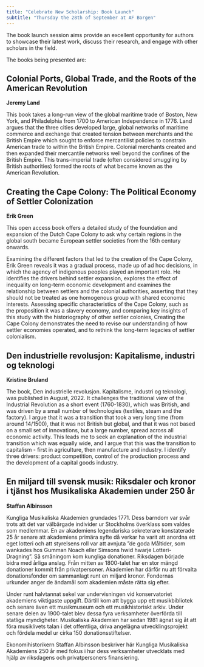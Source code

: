 ```yaml
---
title: "Celebrate New Scholarship: Book Launch"
subtitle: "Thursday the 28th of September at AF Borgen"
---
```


The book launch session aims provide an excellent opportunity for authors to showcase their latest work, discuss their research, and engage with other scholars in the field.

The books being presented are:

## Colonial Ports, Global Trade, and the Roots of the American Revolution

**Jeremy Land**

This book takes a long-run view of the global maritime trade of Boston, New York, and Philadelphia from 1700 to American Independence in 1776. Land argues that the three cities developed large, global networks of maritime commerce and exchange that created tension between merchants and the British Empire which sought to enforce mercantilist policies to constrain American trade to within the British Empire. Colonial merchants created and then expanded their mercantile networks well beyond the confines of the British Empire. This trans-imperial trade (often considered smuggling by British authorities) formed the roots of what became known as the American Revolution.

## Creating the Cape Colony: The Political Economy of Settler Colonization

**Erik Green**

This open access book offers a detailed study of the foundation and expansion of the Dutch Cape Colony to ask why certain regions in the global south became European settler societies from the 16th century onwards.

Examining the different factors that led to the creation of the Cape Colony, Erik Green reveals it was a gradual process, made up of ad hoc decisions, in which the agency of indigenous peoples played an important role. He identifies the drivers behind settler expansion, explores the effect of inequality on long-term economic development and examines the relationship between settlers and the colonial authorities, asserting that they should not be treated as one homogenous group with shared economic interests. Assessing specific characteristics of the Cape Colony, such as the proposition it was a slavery economy, and comparing key insights of this study with the historiography of other settler colonies, Creating the Cape Colony demonstrates the need to revise our understanding of how settler economies operated, and to rethink the long-term legacies of settler colonialism.

## Den industrielle revolusjon: Kapitalisme, industri og teknologi

**Kristine Bruland**

The book, Den industrielle revolusjon. Kapitalisme, industri og teknologi, was published in August, 2022.
It challenges the traditional view of the Industrial Revolution as a short event (1760-1830), which was British, and was driven by a small number of technologies (textiles, steam and the factory). I argue that it was a transition that took a very long time (from around 14/1500), that it was not British but global, and that it was not based on a small set of innovations, but a large number, spread across all economic activity. This leads me to seek an explanation of the industrial transition which was equally wide, and I argue that this was the transition to capitalism - first in agriculture, then manufacture and industry. I identify three drivers: product competition, control of the production process and the development of a capital goods industry.

## En miljard till svensk musik: Riksdaler och kronor i tjänst hos Musikaliska Akademien under 250 år

**Staffan Albinsson**

Kungliga Musikaliska Akademien grundades 1771. Dess barndom var svår trots att det var välbärgade individer ur Stockholms överklass som valdes som medlemmar. En av akademiens legendariska sekreterare konstaterade 25 år senare att akademiens primära syfte då verkar ha varit att anordna ett eget lotteri och att styrelsens roll var att avnjuta ”de goda Måltider, som wankades hos Gumman Noach eller Simsons hwid hwarje Lotteri-Dragning”. Så småningom kom kungliga donationer. Riksdagen började bidra med årliga anslag. Från mitten av 1800-talet har en stor mängd donationer kommit från privatpersoner. Akademien har därför nu att förvalta donationsfonder om sammanlagt runt en miljard kronor. Fondernas urkunder anger de ändamål som akademien måste rätta sig efter.


Under runt halvtannat sekel var undervisningen vid konservatoriet akademiens viktigaste uppgift. Därtill kom att bygga upp ett musikbibliotek och senare även ett musikmuseum och ett musikhistoriskt arkiv. Under senare delen av 1900-talet blev dessa fyra verksamheter överförda till statliga myndigheter. Musikaliska Akademien har sedan 1981 ägnat sig åt att föra musiklivets talan i det offentliga, driva angelägna utvecklingsprojekt och fördela medel ur cirka 150 donationsstiftelser.


Ekonomihistorikern Staffan Albinsson beskriver här Kungliga Musikaliska Akademiens 250 år
med fokus i hur dess verksamheter utvecklats med hjälp av riksdagens och privatpersoners
finansiering. 

